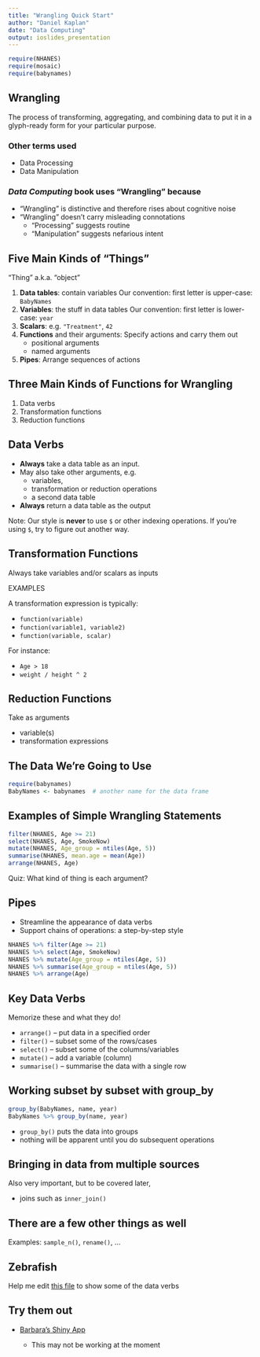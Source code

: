 ```yaml
---
title: "Wrangling Quick Start"
author: "Daniel Kaplan"
date: "Data Computing"
output: ioslides_presentation
---
```


```r
require(NHANES)
require(mosaic)
require(babynames)
```


## Wrangling

The process of transforming, aggregating, and combining data to put it in a glyph-ready form for your particular purpose.

### Other terms used

* Data Processing
* Data Manipulation

### *Data Computing* book uses "Wrangling" because

* "Wrangling" is distinctive and therefore rises about cognitive noise
* "Wrangling" doesn't carry misleading connotations 
    * "Processing" suggests routine
    * "Manipulation" suggests nefarious intent
    
## Five Main Kinds of "Things"

"Thing" a.k.a. "object"

1. **Data tables**: contain variables 
    Our convention: first letter is upper-case: `BabyNames`
#. **Variables**: the stuff in data tables
    Our convention: first letter is lower-case: `year`
#. **Scalars**: e.g. `"Treatment"`, `42`
#. **Functions** and their arguments: Specify actions and carry them out
    - positional arguments
    - named arguments
#. **Pipes**: Arrange sequences of actions

## Three Main Kinds of Functions for Wrangling

1. Data verbs
2. Transformation functions
3. Reduction functions

## Data Verbs

- **Always** take a data table as an input.
- May also take other arguments, e.g. 
    * variables, 
    * transformation or reduction operations
    * a second data table
- **Always** return a data table as the output

Note: Our style is **never** to use `$` or other indexing operations.  If you're using `$`, try to figure out another way.

## Transformation Functions

Always take variables and/or scalars as inputs

EXAMPLES 

A transformation expression is typically:

- `function(variable)`
- `function(variable1, variable2)`
- `function(variable, scalar)`

For instance:

- `Age > 18`
- `weight / height ^ 2`

## Reduction Functions

Take as arguments

* variable(s)
* transformation expressions

## The Data We're Going to Use

```r
require(babynames)
BabyNames <- babynames  # another name for the data frame
```

## Examples of Simple Wrangling Statements

```r
filter(NHANES, Age >= 21)
select(NHANES, Age, SmokeNow)
mutate(NHANES, Age_group = ntiles(Age, 5))
summarise(NHANES, mean.age = mean(Age))
arrange(NHANES, Age)
```

Quiz: What kind of thing is each argument?

## Pipes

* Streamline the appearance of data verbs
* Support chains of operations: a step-by-step style

```r
NHANES %>% filter(Age >= 21)
NHANES %>% select(Age, SmokeNow)
NHANES %>% mutate(Age_group = ntiles(Age, 5))
NHANES %>% summarise(Age_group = ntiles(Age, 5))
NHANES %>% arrange(Age)
```

## Key Data Verbs

Memorize these and what they do! 

* `arrange()` -- put data in a specified order
* `filter()`  -- subset some of the rows/cases
* `select()`  -- subset some of the columns/variables
* `mutate()`  -- add a variable (column)
* `summarise()` -- summarise the data with a single row

## Working subset by subset with group_by

```r
group_by(BabyNames, name, year)
BabyNames %>% group_by(name, year)
```

* `group_by()` puts the data into groups
* nothing will be apparent until you do subsequent operations

## Bringing in data from multiple sources

Also very important, but to be covered later, 

* joins such as `inner_join()`

## There are a few other things as well

Examples: `sample_n()`, `rename()`, ...

## Zebrafish

Help me edit [this file](ZebrafishRmd.html)
to show some of the data verbs 

## Try them out

* [Barbara's Shiny App](http://rstudio.calvin.edu:3838/rpruim/dataOps/)

    * This may not be working at the moment
